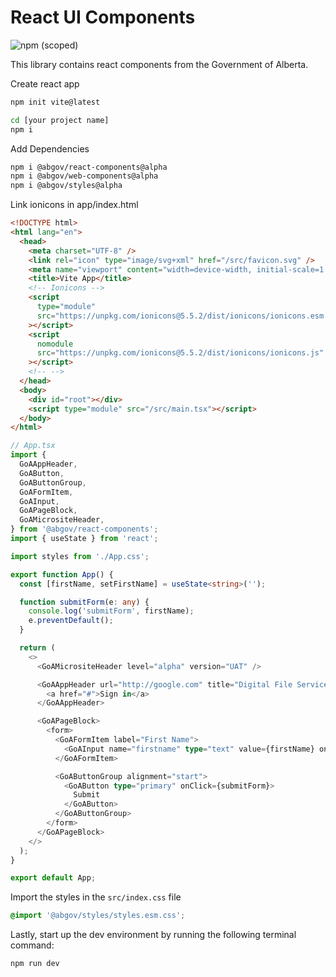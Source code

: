 
<Meta title="Setup/React" />

# React UI Components

![npm (scoped)](https://img.shields.io/npm/v/@abgov/react-components/alpha?color=%230081a2&label=react-components&style=flat-square)

This library contains react components from the Government of Alberta.

Create react app

```bash
npm init vite@latest
```

```bash
cd [your project name]
npm i
```

Add Dependencies

```bash
npm i @abgov/react-components@alpha
npm i @abgov/web-components@alpha
npm i @abgov/styles@alpha
```

Link ionicons in app/index.html

```html
<!DOCTYPE html>
<html lang="en">
  <head>
    <meta charset="UTF-8" />
    <link rel="icon" type="image/svg+xml" href="/src/favicon.svg" />
    <meta name="viewport" content="width=device-width, initial-scale=1.0" />
    <title>Vite App</title>
    <!-- Ionicons -->
    <script
      type="module"
      src="https://unpkg.com/ionicons@5.5.2/dist/ionicons/ionicons.esm.js"
    ></script>
    <script
      nomodule
      src="https://unpkg.com/ionicons@5.5.2/dist/ionicons/ionicons.js"
    ></script>
    <!-- -->
  </head>
  <body>
    <div id="root"></div>
    <script type="module" src="/src/main.tsx"></script>
  </body>
</html>
```

```typescript
// App.tsx
import {
  GoAAppHeader,
  GoAButton,
  GoAButtonGroup,
  GoAFormItem,
  GoAInput,
  GoAPageBlock,
  GoAMicrositeHeader,
} from '@abgov/react-components';
import { useState } from 'react';

import styles from './App.css';

export function App() {
  const [firstName, setFirstName] = useState<string>('');

  function submitForm(e: any) {
    console.log('submitForm', firstName);
    e.preventDefault();
  }

  return (
    <>
      <GoAMicrositeHeader level="alpha" version="UAT" />

      <GoAAppHeader url="http://google.com" title="Digital File Service">
        <a href="#">Sign in</a>
      </GoAAppHeader>

      <GoAPageBlock>
        <form>
          <GoAFormItem label="First Name">
            <GoAInput name="firstname" type="text" value={firstName} onChange={(_name, value) => setFirstName(value) } />
          </GoAFormItem>

          <GoAButtonGroup alignment="start">
            <GoAButton type="primary" onClick={submitForm}>
              Submit
            </GoAButton>
          </GoAButtonGroup>
        </form>
      </GoAPageBlock>
    </>
  );
}

export default App;
```

Import the styles in the `src/index.css` file

```css
@import '@abgov/styles/styles.esm.css';
```

Lastly, start up the dev environment by running the following terminal command:

```bash
npm run dev
```
